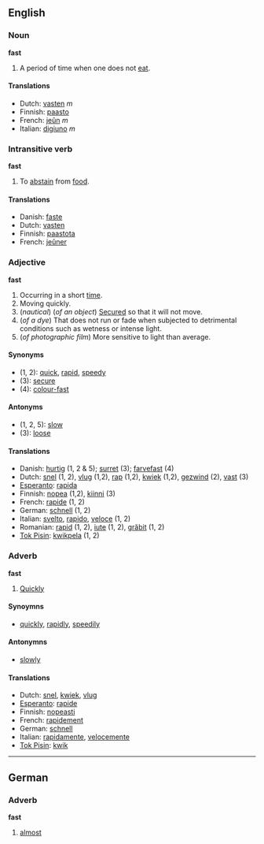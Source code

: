 ==English==
===Noun===
'''fast'''

#A period of time when one does not [[eat]].

====Translations====
*Dutch: [[vasten]] ''m''
*Finnish: [[paasto]]
*French: [[jeûn]] ''m''
*Italian: [[digiuno]] ''m''

===Intransitive verb===
'''fast'''

#To [[abstain]] from [[food]].

====Translations====
* Danish: [[faste]]
*Dutch: [[vasten]]
*Finnish: [[paastota]]
*French: [[jeûner]]

===Adjective===
'''fast'''

#Occurring in a short [[time]]. 
#Moving quickly.
#(''nautical'') (''of an object'') [[Secure]]d so that it will not move.
#(''of a dye'') That does not run or fade when subjected to detrimental conditions such as wetness or intense light.
#(''of photographic film'') More sensitive to light than average.

====Synonyms====
*(1, 2): [[quick]], [[rapid]], [[speedy]]
*(3): [[secure]]
*(4): [[colour-fast]]

====Antonyms====
*(1, 2, 5): [[slow]]
*(3): [[loose]]

====Translations====
* Danish: [[hurtig]] (1, 2 & 5); [[surret]] (3); [[farvefast]] (4)
*Dutch: [[snel]] (1, 2), [[vlug]] (1,2), [[rap]] (1,2), [[kwiek]] (1,2), [[gezwind]] (2), [[vast]] (3)
*[[Esperanto]]: [[rapida]]
*Finnish: [[nopea]] (1,2), [[kiinni]] (3)
*French: [[rapide]] (1, 2)
*German: [[schnell]] (1, 2)
*Italian: [[svelto]], [[rapido]], [[veloce]] (1, 2)
*Romanian: [[rapid]] (1, 2), [[iute]] (1, 2), [[grăbit]] (1, 2)
*[[Tok Pisin]]: [[kwikpela]] (1, 2)

===Adverb===
'''fast'''

#[[Quickly]]

====Synoymns====
*[[quickly]], [[rapidly]], [[speedily]]

====Antonymns====
*[[slowly]]

====Translations====
*Dutch: [[snel]], [[kwiek]], [[vlug]]
*[[Esperanto]]: [[rapide]]
*Finnish: [[nopeasti]]
*French: [[rapidement]]
*German: [[schnell]]
*Italian: [[rapidamente]], [[velocemente]]
*[[Tok Pisin]]: [[kwik]]

----
==German==
===Adverb===
'''fast'''

# [[almost]]